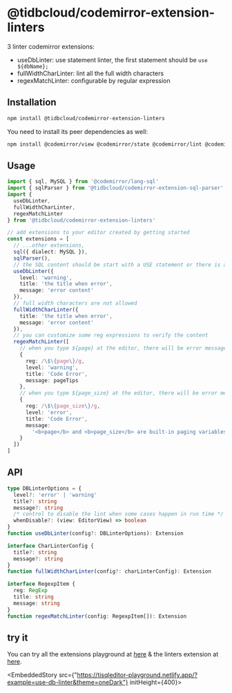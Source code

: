 # @tidbcloud/codemirror-extension-linters

3 linter codemirror extensions:

- useDbLinter: use statement linter, the first statement should be `use ${dbName};`
- fullWidthCharLinter: lint all the full width characters
- regexMatchLinter: configurable by regular expression

## Installation

```sh npm2yarn
npm install @tidbcloud/codemirror-extension-linters
```

You need to install its peer dependencies as well:

```sh npm2yarn
npm install @codemirror/view @codemirror/state @codemirror/lint @codemirror/lang-sql @tidbcloud/codemirror-extension-sql-parser
```

## Usage

```ts
import { sql, MySQL } from '@codemirror/lang-sql'
import { sqlParser } from '@tidbcloud/codemirror-extension-sql-parser'
import {
  useDbLinter,
  fullWidthCharLinter,
  regexMatchLinter
} from '@tidbcloud/codemirror-extension-linters'

// add extensions to your editor created by getting started
const extensions = [
  // ...other extensions,
  sql({ dialect: MySQL }),
  sqlParser(),
  // the SQL content should be start with a USE statement or there is a warning message
  useDbLinter({
    level: 'warning',
    title: 'the title when error',
    message: 'error content'
  }),
  // full width characters are not allowed
  fullWidthCharLinter({
    title: 'the title when error',
    message: 'error content'
  }),
  // you can customize some reg expressions to verify the content
  regexMatchLinter([
    // when you type ${page} at the editor, there will be error message under it.
    {
      reg: /\$\{page\}/g,
      level: 'warning',
      title: 'Code Error',
      message: pageTips
    },
    // when you type ${page_size} at the editor, there will be error message under it.
    {
      reg: /\$\{page_size\}/g,
      level: 'error',
      title: 'Code Error',
      message:
        '<b>page</b> and <b>page_size</b> are built-in paging variables in the system, please replace the name of parameters.'
    }
  ])
]
```

## API

```ts
type DBLinterOptions = {
  level?: 'error' | 'warning'
  title?: string
  message?: string
  /* control to disable the lint when some cases happen in run time */
  whenDisable?: (view: EditorView) => boolean
}
function useDbLinter(config?: DBLinterOptions): Extension

interface CharLinterConfig {
  title?: string
  message?: string
}
function fullWidthCharLinter(config?: charLinterConfig): Extension

interface RegexpItem {
  reg: RegExp
  title: string
  message: string
}
function regexMatchLinter(config: RegexpItem[]): Extension
```

## try it
You can try all the extensions playground at [here](https://tisqleditor-playground.netlify.app/?example=use-db-linter&with_select=&theme=oneDark) & the linters extension at [here](https://tisqleditor-playground.netlify.app/?example=use-db-linter&theme=oneDark).
<br />


<EmbeddedStory src={"https://tisqleditor-playground.netlify.app/?example=use-db-linter&theme=oneDark"} initHeight={400}></EmbeddedStory>
